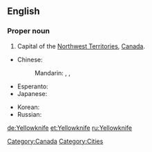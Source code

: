 ==English==
{{wikipedia}}

===Proper noun===
{{en-proper noun|sg=[[yellow|Yellow]][[knife]]}}

# Capital of the [[Northwest Territories]], [[Canada]].

{{trans-top|capital of the Northwest Territories, Canada}}
* Chinese:
*: Mandarin: {{t|zh|耶洛奈夫|tr=Yēluònàifū|sc=Hani}}, {{t|zh|黃刀鎮|sc=Hani}}, {{t|zh|黄刀镇|tr=Huángdāo zhèn|sc=Hani}}
* Esperanto: {{t|eo|Yellowknife}}
* Japanese: {{t|ja|イエローナイフ|tr=Ierōnaifu|sc=Jpan}}
{{trans-mid}}
* Korean: {{t|ko|옐로나이프|tr=Yellonaipeu|sc=Kore}}
* Russian: {{t|ru|Йеллоунайф|m|tr=Jéllounajf, Jellounájf|sc=Cyrl}}
{{trans-bottom}}

[[Category:Canada]]
[[Category:Cities]]

[[de:Yellowknife]]
[[et:Yellowknife]]
[[ru:Yellowknife]]